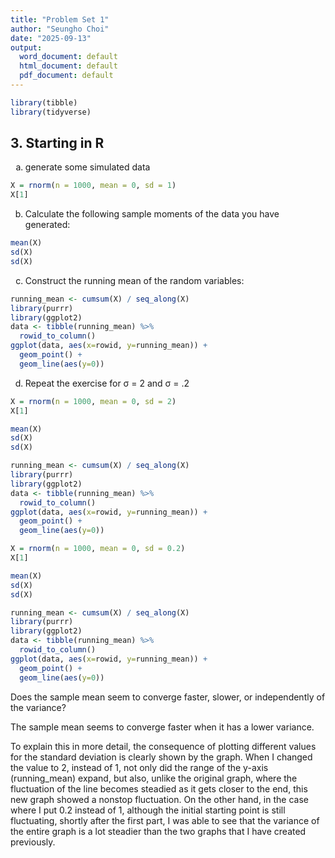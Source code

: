 ```yaml
---
title: "Problem Set 1"
author: "Seungho Choi"
date: "2025-09-13"
output:
  word_document: default
  html_document: default
  pdf_document: default
---
```


```r
library(tibble)
library(tidyverse)
```


## 3. Starting in R

a) generate some simulated data

```r
X = rnorm(n = 1000, mean = 0, sd = 1)
X[1]
```


b) Calculate the following sample moments of the data you have generated:
  
```r
mean(X)
sd(X)
sd(X)
```


c) Construct the running mean of the random variables:
  
```r
running_mean <- cumsum(X) / seq_along(X)
library(purrr)
library(ggplot2)
data <- tibble(running_mean) %>%
  rowid_to_column()
ggplot(data, aes(x=rowid, y=running_mean)) +
  geom_point() + 
  geom_line(aes(y=0))
```


d) Repeat the exercise for σ = 2 and σ = .2

```r
X = rnorm(n = 1000, mean = 0, sd = 2)
X[1]

mean(X)
sd(X)
sd(X)

running_mean <- cumsum(X) / seq_along(X)
library(purrr)
library(ggplot2)
data <- tibble(running_mean) %>%
  rowid_to_column()
ggplot(data, aes(x=rowid, y=running_mean)) +
  geom_point() + 
  geom_line(aes(y=0))
```
```r
X = rnorm(n = 1000, mean = 0, sd = 0.2)
X[1]

mean(X)
sd(X)
sd(X)

running_mean <- cumsum(X) / seq_along(X)
library(purrr)
library(ggplot2)
data <- tibble(running_mean) %>%
  rowid_to_column()
ggplot(data, aes(x=rowid, y=running_mean)) +
  geom_point() + 
  geom_line(aes(y=0))
```


Does the sample mean seem to converge faster, slower, or independently of the variance?
  
The sample mean seems to converge faster when it has a lower variance.

To explain this in more detail, the consequence of plotting different values for the standard deviation is clearly shown by the graph. When I changed the value to 2, instead of 1, not only did the range of the y-axis (running_mean) expand, but also, unlike the original graph, where the fluctuation of the line becomes steadied as it gets closer to the end, this new graph showed a nonstop fluctuation. On the other hand, in the case where I put 0.2 instead of 1, although the initial starting point is still fluctuating, shortly after the first part, I was able to see that the variance of the entire graph is a lot steadier than the two graphs that I have created previously.